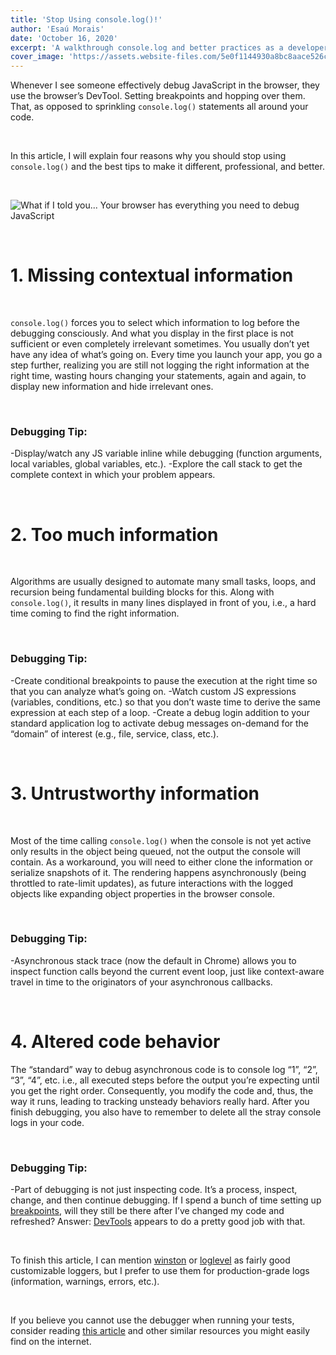 ```yaml
---
title: 'Stop Using console.log()!'
author: 'Esaú Morais'
date: 'October 16, 2020'
excerpt: 'A walkthrough console.log and better practices as a developer while debugging your JavaScript code.'
cover_image: 'https://assets.website-files.com/5e0f1144930a8bc8aace526c/5f899abd3172fd6897f8680d_ezgif-6-7a7c8616f587.jpg'
---
```


Whenever I see someone effectively debug JavaScript in the browser, they use the browser’s DevTool. Setting breakpoints and hopping over them. That, as opposed to sprinkling `console.log()` statements all around your code.

<br />

In this article, I will explain four reasons why you should stop using `console.log()` and the best tips to make it different, professional, and better.

<br />

![What if I told you... Your browser has everything you need to debug JavaScript](https://assets.website-files.com/5e0f1144930a8bc8aace526c/5f899c0f9cce810caf471f41_0%25252Aj2xSdGh-CoSe0mck.jpeg)

<br />

# 1. Missing contextual information

<br />

`console.log()` forces you to select which information to log before the debugging consciously. And what you display in the first place is not sufficient or even completely irrelevant sometimes. You usually don’t yet have any idea of what’s going on. Every time you launch your app, you go a step further, realizing you are still not logging the right information at the right time, wasting hours changing your statements, again and again, to display new information and hide irrelevant ones.

<br />

### Debugging Tip:

-Display/watch any JS variable inline while debugging (function arguments, local variables, global variables, etc.).
-Explore the call stack to get the complete context in which your problem appears.

<br />

# 2. Too much information

<br />

Algorithms are usually designed to automate many small tasks, loops, and recursion being fundamental building blocks for this. Along with `console.log()`, it results in many lines displayed in front of you, i.e., a hard time coming to find the right information.

<br />

### Debugging Tip:

-Create conditional breakpoints to pause the execution at the right time so that you can analyze what’s going on.
-Watch custom JS expressions (variables, conditions, etc.) so that you don’t waste time to derive the same expression at each step of a loop.
-Create a debug login addition to your standard application log to activate debug messages on-demand for the “domain” of interest (e.g., file, service, class, etc.).

<br />

# 3. Untrustworthy information

<br />

Most of the time calling `console.log()` when the console is not yet active only results in the object being queued, not the output the console will contain. As a workaround, you will need to either clone the information or serialize snapshots of it. The rendering happens asynchronously (being throttled to rate-limit updates), as future interactions with the logged objects like expanding object properties in the browser console.

<br />

### Debugging Tip:

-Asynchronous stack trace (now the default in Chrome) allows you to inspect function calls beyond the current event loop, just like context-aware travel in time to the originators of your asynchronous callbacks.

<br />

# 4. Altered code behavior

The “standard” way to debug asynchronous code is to console log “1”, “2”, “3”, “4”, etc. i.e., all executed steps before the output you’re expecting until you get the right order. Consequently, you modify the code and, thus, the way it runs, leading to tracking unsteady behaviors really hard. After you finish debugging, you also have to remember to delete all the stray console logs in your code.

<br />

### Debugging Tip:

-Part of debugging is not just inspecting code. It’s a process, inspect, change, and then continue debugging. If I spend a bunch of time setting up [breakpoints](https://developer.chrome.com/docs/devtools/javascript/breakpoints/), will they still be there after I’ve changed my code and refreshed? Answer: [DevTools](https://developer.chrome.com/docs/devtools/javascript/reference/#stepping/?source=dailydev) appears to do a pretty good job with that.

<br />

To finish this article, I can mention [winston](https://github.com/winstonjs/winston/?source=dailydev) or [loglevel](https://github.com/pimterry/loglevel/?source=dailydev) as fairly good customizable loggers, but I prefer to use them for production-grade logs (information, warnings, errors, etc.).

<br />

If you believe you cannot use the debugger when running your tests, consider reading [this article](https://peterlyons.com/js-debug/?source=dailydev) and other similar resources you might easily find on the internet.
